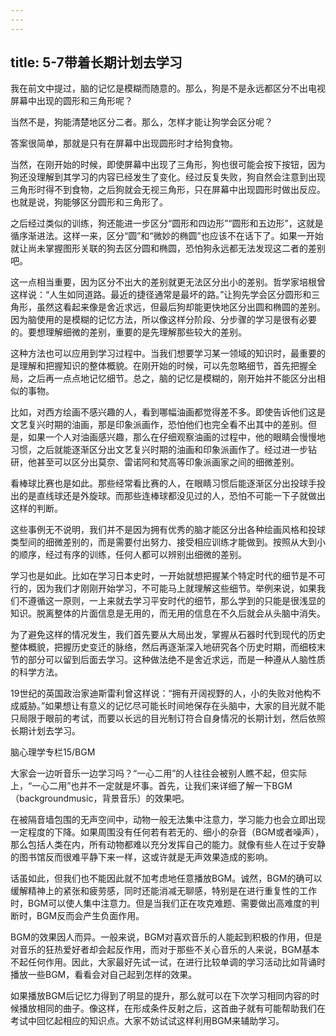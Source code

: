 ```yaml
---
---
---
```

title: 5-7带着长期计划去学习
---




我在前文中提过，脑的记忆是模糊而随意的。那么，狗是不是永远都区分不出电视屏幕中出现的圆形和三角形呢？

当然不是，狗能清楚地区分二者。那么，怎样才能让狗学会区分呢？

答案很简单，那就是只有在屏幕中出现圆形时才给狗食物。

当然，在刚开始的时候，即使屏幕中出现了三角形，狗也很可能会按下按钮，因为狗还没理解到其学习的内容已经发生了变化。经过反复失败，狗自然会注意到出现三角形时得不到食物，之后狗就会无视三角形，只在屏幕中出现圆形时做出反应。也就是说，狗能够区分圆形和三角形了。

之后经过类似的训练，狗还能进一步区分“圆形和四边形”“圆形和五边形”，这就是循序渐进法。这样一来，区分“圆”和“微妙的椭圆”也应该不在话下了。如果一开始就让尚未掌握图形关联的狗去区分圆和椭圆，恐怕狗永远都无法发现这二者的差别吧。

这一点相当重要，因为区分不出大的差别就更无法区分出小的差别。哲学家培根曾这样说：“人生如同道路。最近的捷径通常是最坏的路。”让狗先学会区分圆形和三角形，虽然这看起来像是舍近求远，但最后狗却能更快地区分出圆和椭圆的差别。因为脑使用的是模糊的记忆方法，所以像这样分阶段、分步骤的学习是很有必要的。要想理解细微的差别，重要的是先理解那些较大的差别。

这种方法也可以应用到学习过程中。当我们想要学习某一领域的知识时，最重要的是理解和把握知识的整体概貌。在刚开始的时候，可以先忽略细节，首先把握全局，之后再一点点地记忆细节。总之，脑的记忆是模糊的，刚开始并不能区分出相似的事物。

比如，对西方绘画不感兴趣的人，看到哪幅油画都觉得差不多。即使告诉他们这是文艺复兴时期的油画，那是印象派画作，恐怕他们也完全看不出其中的差别。但是，如果一个人对油画感兴趣，那么在仔细观察油画的过程中，他的眼睛会慢慢地习惯，之后就能逐渐区分出文艺复兴时期的油画和印象派画作了。经过进一步钻研，他甚至可以区分出莫奈、雷诺阿和梵高等印象派画家之间的细微差别。

看棒球比赛也是如此。那些经常看比赛的人，在眼睛习惯后能逐渐区分出投球手投出的是直线球还是外旋球。而那些连棒球都没见过的人，恐怕不可能一下子就做出这样的判断。

这些事例无不说明，我们并不是因为拥有优秀的脑才能区分出各种绘画风格和投球类型间的细微差别的，而是需要付出努力、接受相应训练才能做到。按照从大到小的顺序，经过有序的训练，任何人都可以辨别出细微的差别。

学习也是如此。比如在学习日本史时，一开始就想把握某个特定时代的细节是不可行的，因为我们才刚刚开始学习，不可能马上就理解这些细节。举例来说，如果我们不遵循这一原则，一上来就去学习平安时代的细节，那么学到的只能是很浅显的知识。脱离整体的片面信息是无用的，而无用的信息在不久后就会从头脑中消失。

为了避免这样的情况发生，我们首先要从大局出发，掌握从石器时代到现代的历史整体概貌，把握历史变迁的脉络，然后再逐渐深入地研究各个历史时期，而细枝末节的部分可以留到后面去学习。这种做法绝不是舍近求远，而是一种遵从人脑性质的科学方法。

19世纪的英国政治家迪斯雷利曾这样说：“拥有开阔视野的人，小的失败对他构不成威胁。”如果想让有意义的记忆尽可能长时间地保存在头脑中，大家的目光就不能只局限于眼前的考试，而要以长远的目光制订符合自身情况的长期计划，然后依照长期计划去学习。





脑心理学专栏15/BGM


大家会一边听音乐一边学习吗？“一心二用”的人往往会被别人瞧不起，但实际上，“一心二用”也并不一定就是坏事。首先，让我们来详细了解一下BGM（backgroundmusic，背景音乐）的效果吧。

在被隔音墙包围的无声空间中，动物一般无法集中注意力，学习能力也会立即出现一定程度的下降。如果周围没有任何若有若无的、细小的杂音（BGM或者噪声），那么包括人类在内，所有动物都难以充分发挥自己的能力。就像有些人在过于安静的图书馆反而很难平静下来一样，这或许就是无声效果造成的影响。

话虽如此，但我们也不能因此就不加考虑地任意播放BGM。诚然，BGM的确可以缓解精神上的紧张和疲劳感，同时还能消减无聊感，特别是在进行重复性的工作时，BGM可以使人集中注意力。但是当我们正在攻克难题、需要做出高难度的判断时，BGM反而会产生负面作用。

BGM的效果因人而异。一般来说，BGM对喜欢音乐的人能起到积极的作用，但是对音乐的狂热爱好者却会起反作用，而对于那些不关心音乐的人来说，BGM基本不起任何作用。因此，大家最好先试一试，在进行比较单调的学习活动比如背诵时播放一些BGM，看看会对自己起到怎样的效果。

如果播放BGM后记忆力得到了明显的提升，那么就可以在下次学习相同内容的时候播放相同的曲子。像这样，在形成条件反射之后，这首曲子就有可能帮助我们在考试中回忆起相应的知识点。大家不妨试试这样利用BGM来辅助学习。